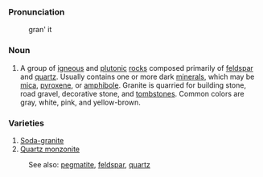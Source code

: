 ===Pronunciation===

:gran' it

===Noun===
#A group of [[igneous]] and [[plutonic]] [[rock]]s composed primarily of [[feldspar]] and [[quartz]]. Usually contains one or more dark [[mineral]]s, which may be [[mica]], [[pyroxene]], or [[amphibole]]. Granite is quarried for building stone, road gravel, decorative stone, and [[tombstone]]s. Common colors are gray, white, pink, and yellow-brown.

===Varieties===

#[[Soda-granite]]
#[[Quartz monzonite]]

:See also: [[pegmatite]], [[feldspar]], [[quartz]]